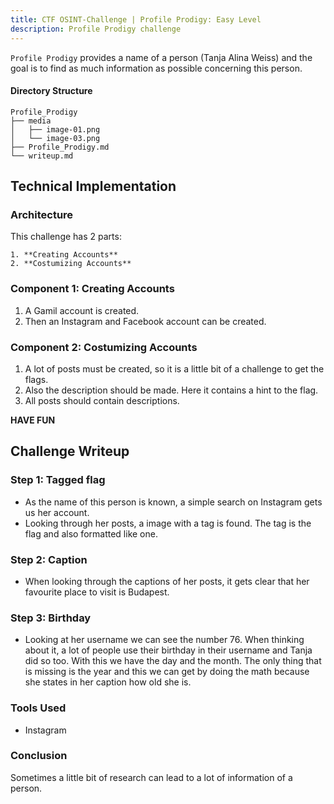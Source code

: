 ```yaml
---
title: CTF OSINT-Challenge | Profile Prodigy: Easy Level
description: Profile Prodigy challenge
---
```

`Profile Prodigy` provides a name of a person (Tanja Alina Weiss) and the goal is to find as much information as possible concerning this person.

#### Directory Structure

```
Profile_Prodigy
├── media
│   ├── image-01.png
│   └── image-03.png
├── Profile_Prodigy.md
└── writeup.md
```

## Technical Implementation

### Architecture

This challenge has 2 parts:

    1. **Creating Accounts**
    2. **Costumizing Accounts**

### Component 1: Creating Accounts

1. A Gamil account is created.
2. Then an Instagram and Facebook account can be created.

### Component 2: Costumizing Accounts

1. A lot of posts must be created, so it is a little bit of a challenge to get the flags.
2. Also the description should be made. Here it contains a hint to the flag.
3. All posts should contain descriptions.

**HAVE FUN**

## Challenge Writeup

### Step 1: Tagged flag

- As the name of this person is known, a simple search on Instagram gets us her account.
- Looking through her posts, a image with a tag is found. The tag is the flag and also formatted like one.

### Step 2: Caption

-  When looking through the captions of her posts, it gets clear that her favourite place to visit is Budapest.

### Step 3: Birthday

- Looking at her username we can see the number 76. When thinking about it, a lot of people use their birthday in their username and Tanja did so too. With this we have the day and the month. The only thing that is missing is the year and this we can get by doing the math because she states in her caption how old she is.

### Tools Used

* Instagram

### Conclusion
Sometimes a little bit of research can lead to a lot of information of a person.